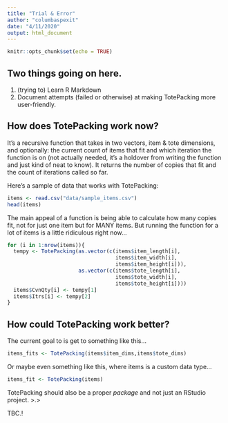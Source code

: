 ```yaml
---
title: "Trial & Error"
author: "columbaspexit"
date: "4/11/2020"
output: html_document
---
```


```r
knitr::opts_chunk$set(echo = TRUE)
```

## Two things going on here.  

  1. (trying to) Learn R Markdown 
  2. Document attempts (failed or otherwise) at making TotePacking more user-friendly. 
  
## How does TotePacking work now?
It's a recursive function that takes in two vectors, item & tote dimensions, and optionally: the current count of items that fit and which iteration the function is on (not actually needed, it's a holdover from writing the function and just kind of neat to know). It returns the number of copies that fit and the count of iterations called so far.

Here's a sample of data that works with TotePacking:
```r
items <- read.csv("data/sample_items.csv")
head(items)
```

The main appeal of a function is being able to calculate how many copies fit, not for just one item but for MANY items. But running the function for a lot of items is a little ridiculous right now...
```r
for (i in 1:nrow(items)){
  tempy <- TotePacking(as.vector(c(items$item_length[i], 
                                   items$item_width[i], 
                                   items$item_height[i])), 
                       as.vector(c(items$tote_length[i], 
                                   items$tote_width[i], 
                                   items$tote_height[i])))
  items$CvnQty[i] <- tempy[1]
  items$Itrs[i] <- tempy[2]
}
```

## How could TotePacking work better?
The current goal to is get to something like this...
```r
items_fits <- TotePacking(items$item_dims,items$tote_dims)
```


Or maybe even something like this, where items is a custom data type...
```r
items_fit <- TotePacking(items)
```

TotePacking should also be a proper *package* and not just an RStudio project. >.> 


TBC.!